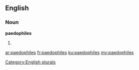 ==English==

===Noun===
'''paedophiles'''

# {{plural of|[[paedophile]]}}

[[Category:English plurals]]

[[ar:paedophiles]]
[[fr:paedophiles]]
[[ku:paedophiles]]
[[my:paedophiles]]